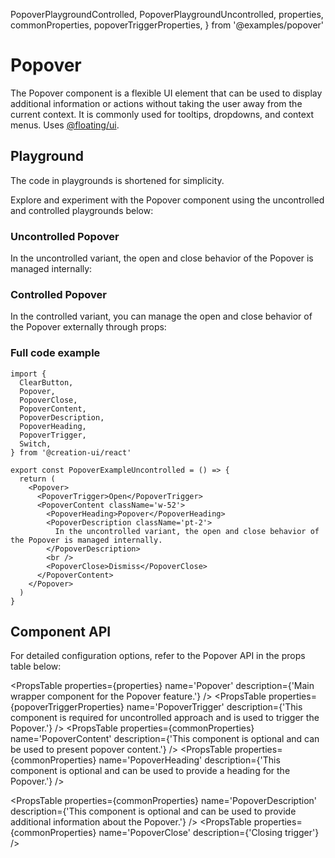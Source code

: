   PopoverPlaygroundControlled,
  PopoverPlaygroundUncontrolled,
  properties,
  commonProperties,
  popoverTriggerProperties,
} from '@examples/popover'

# Popover

The Popover component is a flexible UI element that can be used to display additional information or actions without taking the user away from the current context. It is commonly used for tooltips, dropdowns, and context menus.
Uses [@floating/ui](https://floating-ui.com/docs/popover).

## Playground

The code in playgrounds is shortened for simplicity.

Explore and experiment with the Popover component using the uncontrolled and controlled playgrounds below:

### Uncontrolled Popover

In the uncontrolled variant, the open and close behavior of the Popover is managed internally:

<PopoverPlaygroundUncontrolled />

### Controlled Popover

In the controlled variant, you can manage the open and close behavior of the Popover externally through props:

<PopoverPlaygroundControlled />

### Full code example

```tsx copy
import {
  ClearButton,
  Popover,
  PopoverClose,
  PopoverContent,
  PopoverDescription,
  PopoverHeading,
  PopoverTrigger,
  Switch,
} from '@creation-ui/react'

export const PopoverExampleUncontrolled = () => {
  return (
    <Popover>
      <PopoverTrigger>Open</PopoverTrigger>
      <PopoverContent className='w-52'>
        <PopoverHeading>Popover</PopoverHeading>
        <PopoverDescription className='pt-2'>
          In the uncontrolled variant, the open and close behavior of the Popover is managed internally.
        </PopoverDescription>
        <br />
        <PopoverClose>Dismiss</PopoverClose>
      </PopoverContent>
    </Popover>
  )
}
```

## Component API

For detailed configuration options, refer to the Popover API in the props table below:

<PropsTable properties={properties} name='Popover' description={'Main wrapper component for the Popover feature.'} />
<PropsTable
  properties={popoverTriggerProperties}
  name='PopoverTrigger'
  description={'This component is required for uncontrolled approach and is used to trigger the Popover.'}
/>
<PropsTable
  properties={commonProperties}
  name='PopoverContent'
  description={'This component is optional and can be used to present popover content.'}
/>
<PropsTable
  properties={commonProperties}
  name='PopoverHeading'
  description={'This component is optional and can be used to provide a heading for the Popover.'}
/>

<PropsTable
  properties={commonProperties}
  name='PopoverDescription'
  description={'This component is optional and can be used to provide additional information about the Popover.'}
/>
<PropsTable properties={commonProperties} name='PopoverClose' description={'Closing trigger'} />
